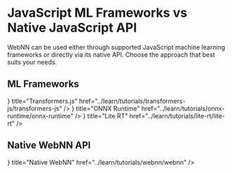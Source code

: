 

# JavaScript ML Frameworks vs Native JavaScript API 

WebNN can be used either through supported JavaScript machine learning frameworks or directly via its native API. Choose the approach that best suits your needs.

<ArchitectureDiagram />

## ML Frameworks

<Cards className="quick-start-card justify-items-start">
  <Cards.Card
    icon={<TransformersJs />}
    title="Transformers.js"
    href="../learn/tutorials/transformers-js/transformers-js"
  />
  <Cards.Card
    icon={<OnnxRuntime />}
    title="ONNX Runtime"
    href="../learn/tutorials/onnx-runtime/onnx-runtime"
  />
  <Cards.Card
    icon={<LiteRt />}
    title="Lite RT"
    href="../learn/tutorials/lite-rt/lite-rt"
  />
</Cards>

## Native WebNN API

<Cards className="quick-start-card">
  <Cards.Card
    icon={<WebNn />}
    title="Native WebNN"
    href="../learn/tutorials/webnn/webnn"
  />
</Cards>